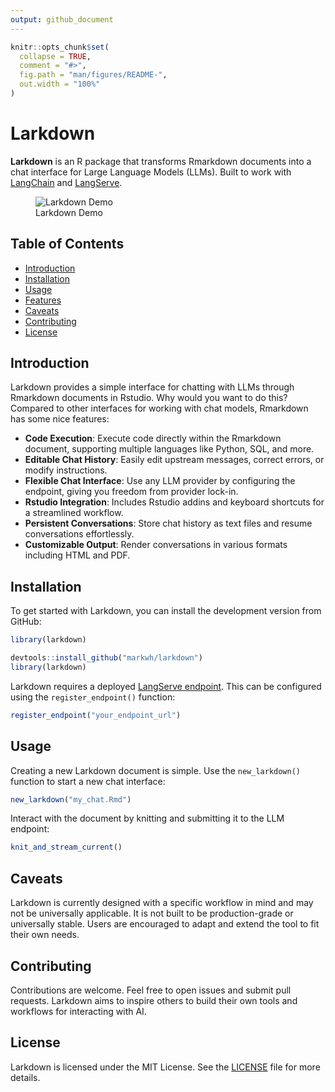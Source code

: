 ```yaml
---
output: github_document
---
```


<!-- README.md is generated from README.Rmd. Please edit that file -->

```r
knitr::opts_chunk$set(
  collapse = TRUE,
  comment = "#>",
  fig.path = "man/figures/README-",
  out.width = "100%"
)
```

# Larkdown

<!-- badges: start -->
<!-- badges: end -->

**Larkdown** is an R package that transforms Rmarkdown documents into a chat interface for Large Language Models (LLMs). Built to work with [LangChain](https://github.com/langchain-ai/langchain) and [LangServe](https://github.com/langchain-ai/langserve).

![Larkdown Demo](inst/media/gifs/larkdown-intro-fast.gif)

## Table of Contents
- [Introduction](#introduction)
- [Installation](#installation)
- [Usage](#usage)
- [Features](#features)
- [Caveats](#caveats)
- [Contributing](#contributing)
- [License](#license)

## Introduction

Larkdown provides a simple interface for chatting with LLMs through Rmarkdown documents in Rstudio. Why would you want to do this? Compared to other interfaces for working with chat models, Rmarkdown has some nice features:

- **Code Execution**: Execute code directly within the Rmarkdown document, supporting multiple languages like Python, SQL, and more.
- **Editable Chat History**: Easily edit upstream messages, correct errors, or modify instructions.
- **Flexible Chat Interface**: Use any LLM provider by configuring the endpoint, giving you freedom from provider lock-in.
- **Rstudio Integration**: Includes Rstudio addins and keyboard shortcuts for a streamlined workflow.
- **Persistent Conversations**: Store chat history as text files and resume conversations effortlessly.
- **Customizable Output**: Render conversations in various formats including HTML and PDF.


## Installation

To get started with Larkdown, you can install the development version from GitHub:

```r
library(larkdown)
```


```r
devtools::install_github("markwh/larkdown")
library(larkdown)
```

Larkdown requires a deployed [LangServe endpoint](https://github.com/langchain-ai/langserve). This can be configured using the `register_endpoint()` function:

```r
register_endpoint("your_endpoint_url")
```

## Usage

Creating a new Larkdown document is simple. Use the `new_larkdown()` function to start a new chat interface:

```r
new_larkdown("my_chat.Rmd")
```

Interact with the document by knitting and submitting it to the LLM endpoint:

```r
knit_and_stream_current()
```


## Caveats

Larkdown is currently designed with a specific workflow in mind and may not be universally applicable. It is not built to be production-grade or universally stable. Users are encouraged to adapt and extend the tool to fit their own needs.

## Contributing

Contributions are welcome. Feel free to open issues and submit pull requests. Larkdown aims to inspire others to build their own tools and workflows for interacting with AI.

## License

Larkdown is licensed under the MIT License. See the [LICENSE](LICENSE) file for more details.